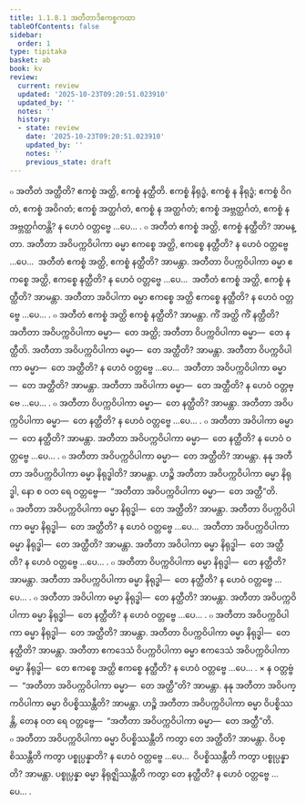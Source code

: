 ```yaml
---
title: 1.1.8.1 အတီတာဒိဧကစ္စကထာ
tableOfContents: false
sidebar:
  order: 1
type: tipitaka
basket: ab
book: kv
review:
  current: review
  updated: '2025-10-23T09:20:51.023910'
  updated_by: ''
  notes: ''
  history:
  - state: review
    date: '2025-10-23T09:20:51.023910'
    updated_by: ''
    notes: ''
    previous_state: draft
---
```



<ReviewStatus review={frontmatter.review} showDetails={true} />

<HypothesisAnnotation frontmatter={frontmatter} />

<DynamicBreadcrumb />

<Division number="299" book="kv" e="ch" v="32" p="119">

<Paragraph number="745" book="kv">
๐ အတီတံ အတ္ထီတိ? ဧကစ္စံ အတ္ထိ, ဧကစ္စံ နတ္ထီတိ. ဧကစ္စံ နိရုဒ္ဓံ, ဧကစ္စံ န နိရုဒ္ဓံ; ဧကစ္စံ ဝိဂတံ, ဧကစ္စံ အဝိဂတံ; ဧကစ္စံ အတ္ထင်္ဂတံ, ဧကစ္စံ န အတ္ထင်္ဂတံ; ဧကစ္စံ အဗ္ဘတ္ထင်္ဂတံ, ဧကစ္စံ န အဗ္ဘတ္ထင်္ဂတန္တိ? န ဟေဝံ ဝတ္တဗ္ဗေ …ပေ… .
</Paragraph>

<Paragraph number="746" book="kv">
๐ အတီတံ ဧကစ္စံ အတ္ထိ, ဧကစ္စံ နတ္ထီတိ? အာမန္တာ. အတီတာ အဝိပက္ကဝိပါကာ ဓမ္မာ ဧကစ္စေ အတ္ထိ, ဧကစ္စေ နတ္ထီတိ? န ဟေဝံ ဝတ္တဗ္ဗေ …ပေ…  အတီတံ ဧကစ္စံ အတ္ထိ, ဧကစ္စံ နတ္ထီတိ? အာမန္တာ. အတီတာ ဝိပက္ကဝိပါကာ ဓမ္မာ ဧကစ္စေ အတ္ထိ, ဧကစ္စေ နတ္ထီတိ? န ဟေဝံ ဝတ္တဗ္ဗေ …ပေ…  အတီတံ ဧကစ္စံ အတ္ထိ, ဧကစ္စံ နတ္ထီတိ? အာမန္တာ. အတီတာ အဝိပါကာ ဓမ္မာ ဧကစ္စေ အတ္ထိ ဧကစ္စေ နတ္ထီတိ? န ဟေဝံ ဝတ္တဗ္ဗေ …ပေ… .
</Paragraph>

<Paragraph number="747" book="kv">
๐ အတီတံ ဧကစ္စံ အတ္ထိ ဧကစ္စံ နတ္ထီတိ? အာမန္တာ. ကိံ အတ္ထိ ကိံ နတ္ထီတိ? အတီတာ အဝိပက္ကဝိပါကာ ဓမ္မာ—  တေ အတ္ထိ; အတီတာ ဝိပက္ကဝိပါကာ ဓမ္မာ—  တေ နတ္ထီတိ. အတီတာ အဝိပက္ကဝိပါကာ ဓမ္မာ—  တေ အတ္ထီတိ? အာမန္တာ. အတီတာ ဝိပက္ကဝိပါကာ ဓမ္မာ—  တေ အတ္ထီတိ? န ဟေဝံ ဝတ္တဗ္ဗေ …ပေ…  အတီတာ အဝိပက္ကဝိပါကာ ဓမ္မာ—  တေ အတ္ထီတိ? အာမန္တာ. အတီတာ အဝိပါကာ ဓမ္မာ—  တေ အတ္ထီတိ? န ဟေဝံ ဝတ္တဗ္ဗေ …ပေ… .
</Paragraph>

<Paragraph number="748" book="kv">
๐ အတီတာ ဝိပက္ကဝိပါကာ ဓမ္မာ—  တေ နတ္ထီတိ? အာမန္တာ. အတီတာ အဝိပက္ကဝိပါကာ ဓမ္မာ—  တေ နတ္ထီတိ? န ဟေဝံ ဝတ္တဗ္ဗေ …ပေ… .
</Paragraph>

<Paragraph number="749" book="kv">
๐ အတီတာ အဝိပါကာ ဓမ္မာ—  တေ နတ္ထီတိ? အာမန္တာ. အတီတာ အဝိပက္ကဝိပါကာ ဓမ္မာ—  တေ နတ္ထီတိ? န ဟေဝံ ဝတ္တဗ္ဗေ …ပေ… .
</Paragraph>

<Paragraph number="750" book="kv">
๐ အတီတာ အဝိပက္ကဝိပါကာ ဓမ္မာ—  တေ အတ္ထီတိ? အာမန္တာ. နနု အတီတာ အဝိပက္ကဝိပါကာ ဓမ္မာ နိရုဒ္ဓါတိ? အာမန္တာ. ဟဉ္စိ အတီတာ အဝိပက္ကဝိပါကာ ဓမ္မာ နိရုဒ္ဓါ, နော စ ဝတ ရေ ဝတ္တဗ္ဗေ—  “အတီတာ အဝိပက္ကဝိပါကာ ဓမ္မာ—  တေ အတ္ထီ”တိ.
</Paragraph>

<Paragraph number="751" book="kv">
๐ အတီတာ အဝိပက္ကဝိပါကာ ဓမ္မာ နိရုဒ္ဓါ—  တေ အတ္ထီတိ? အာမန္တာ. အတီတာ ဝိပက္ကဝိပါကာ ဓမ္မာ နိရုဒ္ဓါ—  တေ အတ္ထီတိ? န ဟေဝံ ဝတ္တဗ္ဗေ …ပေ…  အတီတာ အဝိပက္ကဝိပါကာ ဓမ္မာ နိရုဒ္ဓါ—  တေ အတ္ထီတိ? အာမန္တာ. အတီတာ အဝိပါကာ ဓမ္မာ နိရုဒ္ဓါ—  တေ အတ္ထီတိ? န ဟေဝံ ဝတ္တဗ္ဗေ …ပေ… .
</Paragraph>

<Paragraph number="752" book="kv">
๐ အတီတာ ဝိပက္ကဝိပါကာ ဓမ္မာ နိရုဒ္ဓါ—  တေ နတ္ထီတိ? အာမန္တာ. အတီတာ အဝိပက္ကဝိပါကာ ဓမ္မာ နိရုဒ္ဓါ—  တေ နတ္ထီတိ? န ဟေဝံ ဝတ္တဗ္ဗေ …ပေ… .
</Paragraph>

<Paragraph number="753" book="kv">
๐ အတီတာ အဝိပါကာ ဓမ္မာ နိရုဒ္ဓါ—  တေ နတ္ထီတိ? အာမန္တာ. အတီတာ အဝိပက္ကဝိပါကာ ဓမ္မာ နိရုဒ္ဓါ—  တေ နတ္ထီတိ? န ဟေဝံ ဝတ္တဗ္ဗေ …ပေ… .
</Paragraph>

<Paragraph number="754" book="kv">
๐ အတီတာ အဝိပက္ကဝိပါကာ ဓမ္မာ နိရုဒ္ဓါ—  တေ အတ္ထီတိ? အာမန္တာ. အတီတာ ဝိပက္ကဝိပါကာ ဓမ္မာ နိရုဒ္ဓါ—  တေ နတ္ထီတိ? အာမန္တာ. အတီတာ ဧကဒေသံ ဝိပက္ကဝိပါကာ ဓမ္မာ ဧကဒေသံ အဝိပက္ကဝိပါကာ ဓမ္မာ နိရုဒ္ဓါ—  တေ ဧကစ္စေ အတ္ထိ ဧကစ္စေ နတ္ထီတိ? န ဟေဝံ ဝတ္တဗ္ဗေ …ပေ… .
</Paragraph>

<Paragraph number="755" book="kv">
× န ဝတ္တဗ္ဗံ—  “အတီတာ အဝိပက္ကဝိပါကာ ဓမ္မာ—  တေ အတ္ထီ”တိ? အာမန္တာ. နနု အတီတာ အဝိပက္ကဝိပါကာ ဓမ္မာ ဝိပစ္စိဿန္တီတိ? အာမန္တာ. ဟဉ္စိ အတီတာ အဝိပက္ကဝိပါကာ ဓမ္မာ ဝိပစ္စိဿန္တိ, တေန ဝတ ရေ ဝတ္တဗ္ဗေ—  “အတီတာ အဝိပက္ကဝိပါကာ ဓမ္မာ—  တေ အတ္ထီ”တိ.
</Paragraph>

<Paragraph number="756" book="kv">
๐ အတီတာ အဝိပက္ကဝိပါကာ ဓမ္မာ ဝိပစ္စိဿန္တီတိ ကတွာ တေ အတ္ထီတိ? အာမန္တာ. ဝိပစ္စိဿန္တီတိ ကတွာ ပစ္စုပ္ပန္နာတိ? န ဟေဝံ ဝတ္တဗ္ဗေ …ပေ…  ဝိပစ္စိဿန္တီတိ ကတွာ ပစ္စုပ္ပန္နာတိ? အာမန္တာ. ပစ္စုပ္ပန္နာ ဓမ္မာ နိရုဇ္ဈိဿန္တီတိ ကတွာ တေ နတ္ထီတိ? န ဟေဝံ ဝတ္တဗ္ဗေ …ပေ… .
</Paragraph>
</Division>